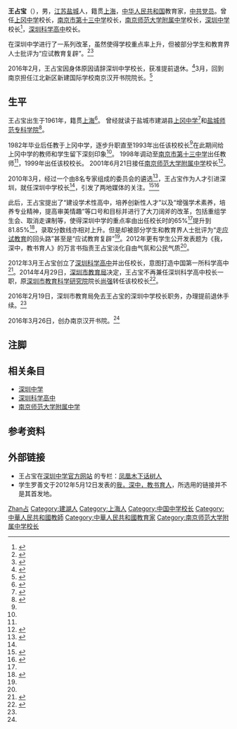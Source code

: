 {{Infobox person
| 姓名     = 王占宝
| 图像     = 
| 图像大小 = 
| 出生日期 = {{Birth year and age|1961}}
| 出生地   = {{CHN}}[[江苏省|江苏省]][[盐城市|盐城市]][[建湖县|建湖县]]
| 受洗     = 
| 死亡日期 = <!-- {{Death date and age|YYYY|MM|DD|YYYY|MM|DD}}（死亡在前，出生在后） -->
| 死亡地   = 
| 国籍     = {{PRC}}
| 籍贯     = [[上海市|上海市]]
| 教育程度 = [[教育社会学|教育社会学]][[博士|博士]]
| 母校     = [[盐城师范学院|盐城师范学院]]
| 职业     = 中学校长
| 知名作品 = 
| 政党     = [[中国共产党|中国共产党]]
| 宗教信仰 = 
| 配偶     = 
| 子女     = 
| 父母     = 
| 亲属     = 
}}
'''王占宝'''（{{bd|1961年||catIdx=Wang王}}），男，[[江苏|江苏]][[盐城|盐城]]人，籍贯[[上海|上海]]，[[中华人民共和国|中华人民共和国]]教育家，[[中共党员|中共党员]]。曾任[[上冈中学|上冈中学]]校长，[[南京市第十三中学|南京市第十三中学]]校长，[[南京师范大学附属中学|南京师范大学附属中学]]校长，[[深圳中学|深圳中学]]校长<ref>{{cite news|url=http://www.shenzhong.net/news/201034/n11403124.html|title=王占宝就任深圳中学校长|work=深圳中学|date=2010-03-04|accessdate=2014-01-24|deadurl=yes|archiveurl=https://web.archive.org/web/20140201210909/http://www.shenzhong.net/news/201034/n11403124.html|archivedate=2014年2月1日|df=}}</ref>，[[深圳科学高中|深圳科学高中]]校长。

在深圳中学进行了一系列改革，虽然使得学校重点率上升，但被部分学生和教育界人士批评为“应试教育复辟”。<ref name="财经">{{cite news |url=http://magazine.caijing.com.cn/2011-10-23/110913108.html |title=深圳中学教改争议 |publisher=财经 |author=舒泰峰, 莫莉 |date=2011-10-23 |accessdate=2014-01-24 |archive-date=2014-02-01 |archive-url=https://web.archive.org/web/20140201232721/http://magazine.caijing.com.cn/2011-10-23/110913108.html |dead-url=no }}{{Subscription required}}</ref><ref name="南方都市报">{{cite news|url=http://gcontent.oeeee.com/3/94/3948ead63a9f2944/Blog/a27/f33a87.html|title=学生万言书 质疑深中办学理念|publisher=[[南方都市报|南方都市报]]|author=庄树雄|date=2012-05-22|accessdate=2014-01-24|deadurl=yes|archiveurl=https://web.archive.org/web/20140201205118/http://gcontent.oeeee.com/3/94/3948ead63a9f2944/Blog/a27/f33a87.html|archivedate=2014-02-01}}</ref>

2016年2月，王占宝因身体原因请辞深圳中学校长，获准提前退休。<ref name=":0">{{Cite web|url=http://szeb.sz.gov.cn/xxgk/flzy/tzgg2/201602/t20160229_3489959.htm|title=深圳市教育局关于赵立等同志职务任免的通知|accessdate=2016-03-09|author=深圳市教育局|date=2016-02-26|publisher=|archive-url=https://web.archive.org/web/20160309040833/http://szeb.sz.gov.cn/xxgk/flzy/tzgg2/201602/t20160229_3489959.htm|archive-date=2016-03-09|dead-url=yes}}</ref>3月，回到南京担任江北新区新建国际学校南京汉开书院院长。<ref name=":1">{{Cite news|url=http://jsnews.jschina.com.cn/system/2016/03/26/028203745.shtml|title=南师附中原校长王占宝归来 开办江北新学校“南京汉开书院”|last=|first=|date=|work=|accessdate=2016-03-26|archive-date=2016-04-21|archive-url=https://web.archive.org/web/20160421005923/http://jsnews.jschina.com.cn/system/2016/03/26/028203745.shtml|dead-url=no}}</ref>

== 生平 ==
王占宝出生于1961年，籍贯[[上海|上海]]<ref>{{cite news|url=http://gcontent.oeeee.com/9/99/9996535e07258a7b/Blog/1c0/314bdd.html|title=“老王”走了“新王”能给深中什么|publisher=南方都市报|date=2010-03-04|accessdate=2014-01-24|deadurl=yes|archiveurl=https://web.archive.org/web/20140201205228/http://gcontent.oeeee.com/9/99/9996535e07258a7b/Blog/1c0/314bdd.html|archivedate=2014-02-01}}</ref>。
曾经就读于盐城市建湖县[[上冈中学|上冈中学]]<ref name="现代快报">{{cite news|url=http://zkt.dsqq.cn/gk/gkxwzx/20101003/230604338.html|title=上冈中学师生讲述王占宝：上他的课没有人会打瞌睡|publisher=[[现代快报|现代快报]]|date=2010-10-03|accessdate=2014-01-24|deadurl=yes|archiveurl=https://web.archive.org/web/20140203102317/http://zkt.dsqq.cn/gk/gkxwzx/20101003/230604338.html|archivedate=2014-02-03}}</ref>和[[盐城师范学院|盐城师范专科学院]]<ref name="新华日报">{{cite news |url=http://xh.xhby.net/mp2/html/2010-03/03/content_145545.htm |title=一位名校校长跳槽的背后 |publisher=[[新华日报|新华日报]] |author=孙巡 杭春燕 李月宁 陈莹石 |date=2010-03-03 |accessdate=2014-01-24 |archiveurl=https://web.archive.org/web/20140202204933/http://xh.xhby.net/mp2/html/2010-03/03/content_145545.htm |archivedate=2014-02-02 |deadurl=yes }}</ref>。

1982年毕业后任教于上冈中学，逐步升职直至1993年出任该校校长<ref name="新华日报" />在此期间给上冈中学的教师和学生留下深刻印象<ref name="现代快报" />。
1998年调动至[[南京市第十三中学|南京市第十三中学]]出任教师<ref name="新华日报" />，1999年出任该校校长。
2001年6月21日接任[[南京师范大学附属中学|南京师范大学附属中学]]校长<ref name="中国青年网">{{cite web|url=http://www.youth.cn/mscj/hd/201309/t20130926_3944098.htm|title=广东省深圳市深圳中学校长王占宝|publisher=[[中国青年网|中国青年网]]|author=刘超|date=2013-09-26|accessdate=2014-01-24|deadurl=yes|archiveurl=https://web.archive.org/web/20140203062244/http://www.youth.cn/mscj/hd/201309/t20130926_3944098.htm|archivedate=2014-02-03}}</ref>。

2010年3月，经过一个由8名专家组成的委员会的遴选<ref>{{cite news|url=http://jb.sznews.com/html/2010-03/04/content_980388.htm|title=欢迎王占宝校长来深圳|publisher=[[晶报|晶报]]|date=2010-03-04|accessdate=2014-01-24|deadurl=yes|archiveurl=https://web.archive.org/web/20140202145029/http://jb.sznews.com/html/2010-03/04/content_980388.htm|archivedate=2014年2月2日|df=}}</ref>，王占宝作为人才引进深圳，就任深圳中学校长<ref name="中国青年网" />，引发了两地媒体的关注。<ref>{{cite news|url=http://jb.sznews.com/html/2010-03/04/content_980416.htm|title=深圳中学易帅“宝哥”接棒“铮哥”|publisher=晶报|date=2010-03-04|accessdate=2014-01-24|deadurl=yes|archiveurl=https://web.archive.org/web/20140202145032/http://jb.sznews.com/html/2010-03/04/content_980416.htm|archivedate=2014年2月2日|df=}}</ref><ref>{{cite news |url=http://news.xinhuanet.com/edu/2010-03/02/content_13079741.htm |title=南师附中校长突然“跳槽”深圳中学引发热议 |publisher=新华网（原载[[扬子晚报|扬子晚报]]） |date=2010-03-02 |accessdate=2014-01-24 |archive-date=2015-01-05 |archive-url=https://web.archive.org/web/20150105191834/http://news.xinhuanet.com/edu/2010-03/02/content_13079741.htm |dead-url=no }}</ref>

此后，王占宝提出了“建设学术性高中，培养创新性人才”以及“增强学术素养，培养专业精神，提高审美情趣”等口号和目标并进行了大刀阔斧的改革，包括重组学生会、取消走课制等，使得深圳中学的重点率由出任校长时的65%<ref name="南方都市报" />提升到81.85%<ref>{{cite web |url=http://www.shenzhong.net/news/201371/n73037403.html |title=2013，一览众山 ——深圳中学高考报告 |work=深圳中学 |date=2013-07-01 |accessdate=2014-01-24 |deadurl=yes |archiveurl=https://web.archive.org/web/20140201211139/http://www.shenzhong.net/news/201371/n73037403.html |archivedate=2014年2月1日 |df= }}</ref>，录取分数线亦相对上升。{{NoteTag|这里指的是相对于深圳市的其他学校。2009年深圳中学的录取分数线比[[深圳外国语学校|深圳外国语学校]]低16分，比[[深圳实验学校|深圳实验学校]]低10分，<ref>{{cite web|url=http://iyprtc.org/news/2011115/n20344482.html|title=期待建设性的讨论|work=深圳中学|author=王占宝|date=2011-10-11|accessdate=2014-01-25|deadurl=yes|archiveurl=https://web.archive.org/web/20140201142431/http://iyprtc.org/news/2011115/n20344482.html|archivedate=2014-02-01}}</ref>到了2013年深圳中学的录取分数线超过了其他学校成为深圳市第一<ref>{{cite web |url=http://www.51a.gov.cn/show.asp?id=3613 |title=我市2013年高中阶段学校第一批录取标准公布 |work=深圳市招生考试办公室 |publisher=深圳招考网 |date=2013-07-13 |accessdate=2014-01-25 |deadurl=yes |archiveurl=https://web.archive.org/web/20140201175801/http://www.51a.gov.cn/show.asp?id=3613 |archivedate=2014-02-01 }}</ref>}}但是却被部分学生和教育界人士批评为“走[[应试教育|应试教育]]的回头路”甚至是“应试教育复辟”<ref name="财经" />。2012年更有学生公开发表题为《我，深中，教书育人》的万言书指责王占宝淡化自由气氛和公民气质<ref name="南方都市报" />。

2012年3月王占宝创立了[[深圳科学高中|深圳科学高中]]并出任校长，意图打造中国第一所科学高中<ref>{{cite web|url=http://www.szkegao.net/about/mas.aspx|title=校长简介|work=深圳科学高中|accessdate=2014-01-25|deadurl=yes|archiveurl=https://web.archive.org/web/20140201184502/http://www.szkegao.net/about/mas.aspx|archivedate=2014-02-01}}</ref>。2014年4月29日，[[深圳市教育局|深圳市教育局]]决定，王占宝不再兼任深圳科学高中校长一职，原[[深圳市教育科学研究院|深圳市教育科学研究院]]院长[[尚强|尚强]]转任该校校长<ref>{{cite web|url=http://www.szeb.edu.cn/SZEB/HTMLDynamic/QTRSB_145/201404/info50297.html|title=深圳市教育局关于尚强等职务任免的通知|work=深圳市教育局|accessdate=2015-01-05|deadurl=yes|archiveurl=https://web.archive.org/web/20150105132119/http://www.szeb.edu.cn/SZEB/HTMLDynamic/QTRSB_145/201404/info50297.html|archivedate=2015-01-05}}</ref>。

2016年2月19日，深圳市教育局免去王占宝的深圳中学校长职务，办理提前退休手续。<ref name=":0" />

2016年3月26日，创办南京汉开书院。<ref name=":1" />

== 注脚 ==
{{NoteFoot}}

== 相关条目 ==
* [[深圳中学|深圳中学]]
* [[深圳科学高中|深圳科学高中]]
* [[南京师范大学附属中学|南京师范大学附属中学]]

== 参考资料 ==
{{reflist|2}}

== 外部链接 ==
* 王占宝在[http://www.shenzhong.net/ 深圳中学官方网站] {{Wayback|url=http://www.shenzhong.net/ |date=20140209161813 }}的专栏：[https://web.archive.org/web/20140201142423/http://iyprtc.org/news/phoenix/index.html 凤凰木下话树人]
* 学生罗善文于2012年5月12日发表的[https://web.archive.org/web/20140201141722/http://focus.szonline.net/channel/201205/20120522/556471.shtm 我，深中，教书育人]，所选用的链接并不是其首发地。

{{Authority control}}
{{DEFAULTSORT:Wang王}}
[[Category:王姓|Zhan占]]
[[Category:建湖人|Category:建湖人]]
[[Category:上海人|Category:上海人]]
[[Category:中国中学校长|Category:中国中学校长]]
[[Category:中華人民共和國教師|Category:中華人民共和國教師]]
[[Category:中華人民共和國教育家|Category:中華人民共和國教育家]]
[[Category:南京师范大学附属中学校长|Category:南京师范大学附属中学校长]]
